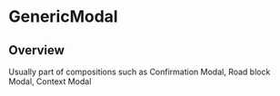 
<Meta of={GenericModal} />

# GenericModal

<ResourceLinks
  sourceCode="https://github.com/cultureamp/kaizen-design-system/tree/main/packages/components/src/Modal/GenericModal"
  className="!kz-mb-8"
/>

<KAIOInstallation exportNames="GenericModal" />

## Overview

Usually part of compositions such as
<LinkTo pageId="components-modals-confirmationmodal">Confirmation Modal</LinkTo>,
<LinkTo pageId="components-modals-roadblockmodal">Road block Modal</LinkTo>,
<LinkTo pageId="components-modals-context-modal">Context Modal</LinkTo>

<Canvas of={GenericModal.Playground} />
<Controls of={GenericModal.Playground} />
